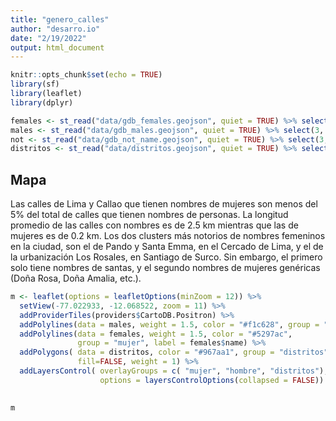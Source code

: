 ```yaml
---
title: "genero_calles"
author: "desarro.io"
date: "2/19/2022"
output: html_document
---
```


```r
knitr::opts_chunk$set(echo = TRUE)
library(sf)
library(leaflet)
library(dplyr)
```


```r
females <- st_read("data/gdb_females.geojson", quiet = TRUE) %>% select(3, 4, 21, 22)
males <- st_read("data/gdb_males.geojson", quiet = TRUE) %>% select(3, 4, 21, 22)
not <- st_read("data/gdb_not_name.geojson", quiet = TRUE) %>% select(3, 4, 21, 22)
distritos <- st_read("data/distritos.geojson", quiet = TRUE) %>% select( 1:6) %>% filter(IDDPTO == "07" | IDPROV == "1501")
```

## Mapa

Las calles de Lima y Callao que tienen nombres de mujeres son menos del 5% del total de calles que tienen nombres de personas. 
La longitud promedio de las calles con nombres es de 2.5 km  mientras que las de mujeres es de 0.2 km. 
Los dos clusters más notorios de nombres femeninos en la ciudad, son el de Pando y Santa Emma, en el Cercado de Lima, y el de la urbanización Los Rosales, en Santiago de Surco. Sin embargo, el primero solo tiene nombres de santas, y el segundo nombres de mujeres genéricas (Doña Rosa, Doña Amalia, etc.).


```r
m <- leaflet(options = leafletOptions(minZoom = 12)) %>% 
  setView(-77.022933, -12.068522, zoom = 11) %>%
  addProviderTiles(providers$CartoDB.Positron) %>% 
  addPolylines(data = males, weight = 1.5, color = "#f1c628", group = "hombre") %>%
  addPolylines(data = females, weight = 1.5, color = "#5297ac",
               group = "mujer", label = females$name) %>%
  addPolygons( data = distritos, color = "#967aa1", group = "distritos",
               fill=FALSE, weight = 1) %>%
  addLayersControl( overlayGroups = c( "mujer", "hombre", "distritos"),
                    options = layersControlOptions(collapsed = FALSE))
 
```

```r
m
```

